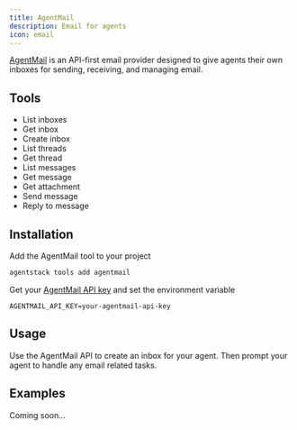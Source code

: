 ```yaml
---
title: AgentMail
description: Email for agents
icon: email
---
```


[AgentMail](https://agentmail.to) is an API-first email provider designed to give agents their own inboxes for sending, receiving, and managing email.

## Tools

- List inboxes
- Get inbox
- Create inbox
- List threads
- Get thread
- List messages
- Get message
- Get attachment
- Send message
- Reply to message

## Installation

Add the AgentMail tool to your project

```sh
agentstack tools add agentmail
```

Get your [AgentMail API key](https://agentmail.to) and set the environment variable

```env
AGENTMAIL_API_KEY=your-agentmail-api-key
```

## Usage

Use the AgentMail API to create an inbox for your agent. Then prompt your agent to handle any email related tasks.

## Examples

Coming soon...
